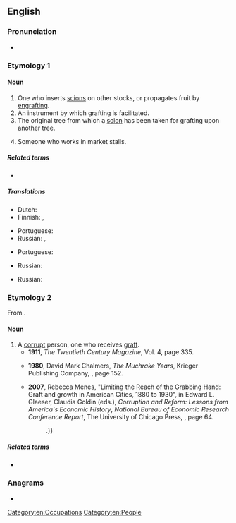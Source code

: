 ==English==

===Pronunciation===
* {{audio|En-au-grafter.ogg|Audio (AU)|lang=en}}

===Etymology 1===
{{suffix|en|graft|er}}

====Noun====
{{en-noun}}

# One who inserts [[scions]] on other stocks, or propagates fruit by [[engrafting]].
# An instrument by which grafting is facilitated.
# The original tree from which a [[scion]] has been taken for grafting upon another tree.
# {{lb|en|slang}} Someone who works in market stalls.

=====Related terms=====
* {{l|en|graft}}

=====Translations=====
{{trans-top|one who inserts scions on other stocks, or propagates fruit by ingrafting}}
* Dutch: {{t+|nl|enter|m}}
* Finnish: {{t|fi|oksastaja}}, {{t|fi|varttaja}}
{{trans-mid}}
* Portuguese: {{t|pt|enxertador|m}}
* Russian: {{t+|ru|привива́льщик|m}}, {{t+|ru|привива́льщица|f}}
{{trans-bottom}}

{{trans-top|an instrument by which grafting is facilitated}}
* Portuguese: {{t|pt|enxertador|m}}
{{trans-mid}}
* Russian: {{t|ru|садо́вый нож|m}}
{{trans-bottom}}

{{trans-top|the original tree from which a scion has been taken for grafting upon another tree}}
* Russian: {{t+|ru|приво́й|m}}
{{trans-mid}}
{{trans-bottom}}

{{trans-top|slang: someone who works in market stalls}}
{{trans-mid}}
{{trans-bottom}}

===Etymology 2===
From {{suffix|en|graft|er}}.

====Noun====
{{en-noun}}

# A [[corrupt]] person, one who receives [[graft]].
#* '''1911''', ''The Twentieth Century Magazine'', Vol. 4, page 335.
#*: {{quote|en|If the people are corrupt; if everybody is a '''grafter''', as our pessimistic friends would have us believe, Roosevelt would be unpopular. His popularity is proog that the people, as a whole, are honest.}}
#* '''1980''', David Mark Chalmers, ''The Muchrake Years'', Krieger Publishing Company, {{ISBN|0898740665}}, page 152.
#*: {{quote|en|It is rather confused rhetoric to call a '''grafter''' a thief. His crime is not that he filches money from the safe but that he betrays a trust.}}
#* '''2007''', Rebecca Menes, "Limiting the Reach of the Grabbing Hand: Graft and growth in American Cities, 1880 to 1930", in Edward L. Glaeser, Claudia Goldin (eds.), ''Corruption and Reform: Lessons from America's Economic History'', ''National Bureau of Economic Research Conference Report'', The University of Chicago Press, {{ISBN|0226299597}}, page 64.
#*: {{quote|en|Rapid city growth rewarded the circumspect '''grafter''' with opportunities for what one famous Tammany Hall politician termed “honest graft” {{...}}.}}

=====Related terms=====
* {{l|en|graft}}

===Anagrams===
* {{anagrams|en|a=aefgrrt|regraft}}

[[Category:en:Occupations]]
[[Category:en:People]]
